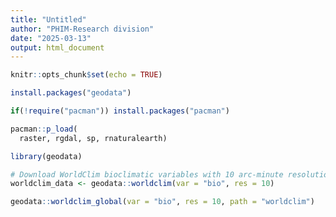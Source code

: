 ```yaml
---
title: "Untitled"
author: "PHIM-Research division"
date: "2025-03-13"
output: html_document
---
```


```r
knitr::opts_chunk$set(echo = TRUE)

install.packages("geodata")

if(!require("pacman")) install.packages("pacman")

pacman::p_load( 
  raster, rgdal, sp, rnaturalearth)

library(geodata)
```



```r
# Download WorldClim bioclimatic variables with 10 arc-minute resolution
worldclim_data <- geodata::worldclim(var = "bio", res = 10)

geodata::worldclim_global(var = "bio", res = 10, path = "worldclim")



```

